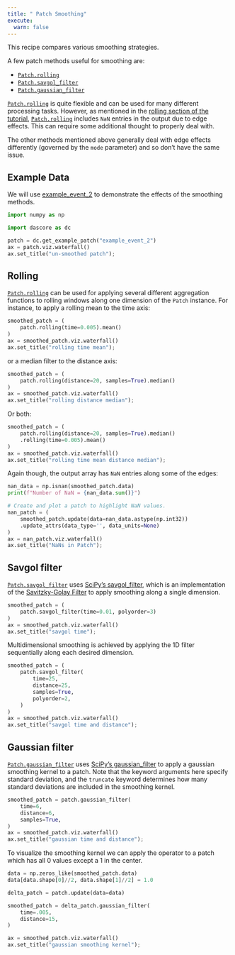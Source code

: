 ```yaml
---
title: " Patch Smoothing"
execute:
  warn: false
---
```


This recipe compares various smoothing strategies.

A few patch methods useful for smoothing are: 

- [`Patch.rolling`](`dascore.Patch.rolling`)
- [`Patch.savgol_filter`](`dascore.Patch.savgol_filter`)
- [`Patch.gaussian_filter`](`dascore.Patch.gaussian_filter`)


:::{.callout-note}
[`Patch.rolling`](`dascore.Patch.rolling`) is quite flexible and can be used for many different processing tasks. However, as mentioned in the [rolling section of the tutorial](/tutorial/processing.qmd#rolling), [`Patch.rolling`](`dascore.Patch.rolling`) includes `NaN` entries in the output due to edge effects. This can require some additional thought to properly deal with.

The other methods mentioned above generally deal with edge effects differently (governed by the `mode` parameter) and so don't have the same issue.
:::

## Example Data

We will use [example_event_2](`dascore.examples.example_event_2`) to demonstrate the effects of the smoothing methods.

```python
import numpy as np

import dascore as dc

patch = dc.get_example_patch("example_event_2")
ax = patch.viz.waterfall()
ax.set_title("un-smoothed patch");
```

## Rolling

[`Patch.rolling`](`dascore.Patch.rolling`) can be used for applying several different aggregation functions to rolling windows along one dimension of the `Patch` instance. For instance, to apply a rolling mean to the time axis:

```python
smoothed_patch = (
    patch.rolling(time=0.005).mean()
)
ax = smoothed_patch.viz.waterfall()
ax.set_title("rolling time mean");
```

or a median filter to the distance axis:

```python
smoothed_patch = (
    patch.rolling(distance=20, samples=True).median()
)
ax = smoothed_patch.viz.waterfall()
ax.set_title("rolling distance median");
```

Or both:
```python
smoothed_patch = (
    patch.rolling(distance=20, samples=True).median()
    .rolling(time=0.005).mean()
)
ax = smoothed_patch.viz.waterfall()
ax.set_title("rolling time mean distance median");
```

Again though, the output array has `NaN` entries along some of the edges:

```python
nan_data = np.isnan(smoothed_patch.data)
print(f"Number of NaN = {nan_data.sum()}")

# Create and plot a patch to highlight NaN values.
nan_patch = (
    smoothed_patch.update(data=nan_data.astype(np.int32))
    .update_attrs(data_type='', data_units=None)
)
ax = nan_patch.viz.waterfall()
ax.set_title("NaNs in Patch");
```

## Savgol filter

[`Patch.savgol_filter`](`dascore.Patch.savgol_filter`) uses [SciPy's savgol_filter](https://docs.scipy.org/doc/scipy/reference/generated/scipy.signal.savgol_filter.html), which is an implementation of the [Savitzky-Golay Filter](https://en.wikipedia.org/wiki/Savitzky%E2%80%93Golay_filter) to apply smoothing along a single dimension. 

```python
smoothed_patch = (
    patch.savgol_filter(time=0.01, polyorder=3)
)
ax = smoothed_patch.viz.waterfall()
ax.set_title("savgol time");
```

Multidimensional smoothing is achieved by applying the 1D filter sequentially along each desired dimension. 

```python
smoothed_patch = (
    patch.savgol_filter(
        time=25, 
        distance=25, 
        samples=True,
        polyorder=2,
    )
)
ax = smoothed_patch.viz.waterfall()
ax.set_title("savgol time and distance");
```

## Gaussian filter

[`Patch.gaussian_filter`](`dascore.Patch.gaussian_filter`) uses [SciPy's gaussian_filter](https://docs.scipy.org/doc/scipy/reference/generated/scipy.ndimage.gaussian_filter.html) to apply a gaussian smoothing kernel to a patch. Note that the keyword arguments here specify standard deviation, and the `truncate` keyword determines how many standard deviations are included in the smoothing kernel.

```python
smoothed_patch = patch.gaussian_filter(
    time=6, 
    distance=6, 
    samples=True,
)
ax = smoothed_patch.viz.waterfall()
ax.set_title("gaussian time and distance");
```

To visualize the smoothing kernel we can apply the operator to a patch which has all 0 values except a 1 in the center.

```python
data = np.zeros_like(smoothed_patch.data)
data[data.shape[0]//2, data.shape[1]//2] = 1.0

delta_patch = patch.update(data=data)

smoothed_patch = delta_patch.gaussian_filter(
    time=.005, 
    distance=15,
) 

ax = smoothed_patch.viz.waterfall()
ax.set_title("gaussian smoothing kernel");
```
